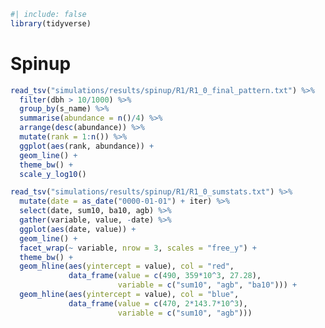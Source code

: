 ```r
#| include: false
library(tidyverse)
```

# Spinup {.unnumbered}

```r
read_tsv("simulations/results/spinup/R1/R1_0_final_pattern.txt") %>% 
  filter(dbh > 10/1000) %>% 
  group_by(s_name) %>% 
  summarise(abundance = n()/4) %>% 
  arrange(desc(abundance)) %>% 
  mutate(rank = 1:n()) %>% 
  ggplot(aes(rank, abundance)) +
  geom_line() +
  theme_bw() +
  scale_y_log10()
```

```r
read_tsv("simulations/results/spinup/R1/R1_0_sumstats.txt") %>% 
  mutate(date = as_date("0000-01-01") + iter) %>% 
  select(date, sum10, ba10, agb) %>% 
  gather(variable, value, -date) %>% 
  ggplot(aes(date, value)) +
  geom_line() +
  facet_wrap(~ variable, nrow = 3, scales = "free_y") +
  theme_bw() +
  geom_hline(aes(yintercept = value), col = "red",
             data_frame(value = c(490, 359*10^3, 27.28),
                        variable = c("sum10", "agb", "ba10"))) +
  geom_hline(aes(yintercept = value), col = "blue",
             data_frame(value = c(470, 2*143.7*10^3),
                        variable = c("sum10", "agb")))
```
